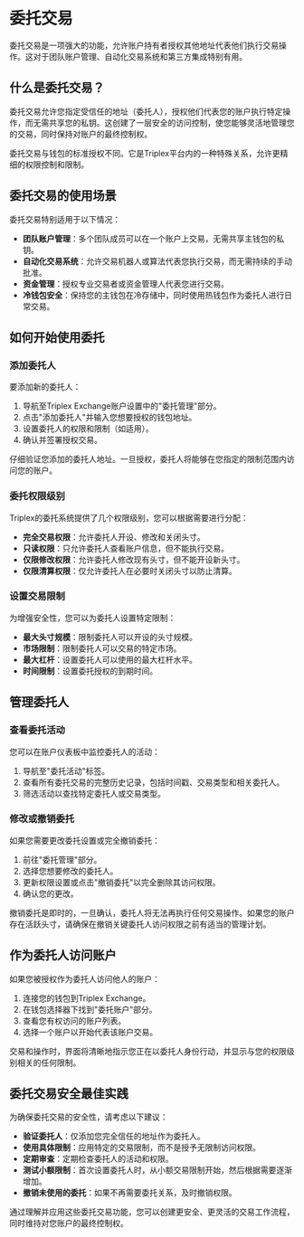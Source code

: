 # 委托交易

委托交易是一项强大的功能，允许账户持有者授权其他地址代表他们执行交易操作。这对于团队账户管理、自动化交易系统和第三方集成特别有用。

## 什么是委托交易？

委托交易允许您指定受信任的地址（委托人），授权他们代表您的账户执行特定操作，而无需共享您的私钥。这创建了一层安全的访问控制，使您能够灵活地管理您的交易，同时保持对账户的最终控制权。


<Callout type="info">
委托交易与钱包的标准授权不同。它是Triplex平台内的一种特殊关系，允许更精细的权限控制和限制。
</Callout>

## 委托交易的使用场景

委托交易特别适用于以下情况：

- **团队账户管理**：多个团队成员可以在一个账户上交易，无需共享主钱包的私钥。
- **自动化交易系统**：允许交易机器人或算法代表您执行交易，而无需持续的手动批准。
- **资金管理**：授权专业交易者或资金管理人代表您进行交易。
- **冷钱包安全**：保持您的主钱包在冷存储中，同时使用热钱包作为委托人进行日常交易。

## 如何开始使用委托

### 添加委托人

要添加新的委托人：

1. 导航至Triplex Exchange账户设置中的"委托管理"部分。
2. 点击"添加委托人"并输入您想要授权的钱包地址。
3. 设置委托人的权限和限制（如适用）。
4. 确认并签署授权交易。

<Callout type="warning">
仔细验证您添加的委托人地址。一旦授权，委托人将能够在您指定的限制范围内访问您的账户。
</Callout>

### 委托权限级别

Triplex的委托系统提供了几个权限级别，您可以根据需要进行分配：

- **完全交易权限**：允许委托人开设、修改和关闭头寸。
- **只读权限**：只允许委托人查看账户信息，但不能执行交易。
- **仅限修改权限**：允许委托人修改现有头寸，但不能开设新头寸。
- **仅限清算权限**：仅允许委托人在必要时关闭头寸以防止清算。

### 设置交易限制

为增强安全性，您可以为委托人设置特定限制：

- **最大头寸规模**：限制委托人可以开设的头寸规模。
- **市场限制**：限制委托人可以交易的特定市场。
- **最大杠杆**：设置委托人可以使用的最大杠杆水平。
- **时间限制**：设置委托授权的到期时间。

## 管理委托人

### 查看委托活动

您可以在账户仪表板中监控委托人的活动：

1. 导航至"委托活动"标签。
2. 查看所有委托交易的完整历史记录，包括时间戳、交易类型和相关委托人。
3. 筛选活动以查找特定委托人或交易类型。

### 修改或撤销委托

如果您需要更改委托设置或完全撤销委托：

1. 前往"委托管理"部分。
2. 选择您想要修改的委托人。
3. 更新权限设置或点击"撤销委托"以完全删除其访问权限。
4. 确认您的更改。

<Callout type="error">
撤销委托是即时的，一旦确认，委托人将无法再执行任何交易操作。如果您的账户存在活跃头寸，请确保在撤销关键委托人访问权限之前有适当的管理计划。
</Callout>

## 作为委托人访问账户

如果您被授权作为委托人访问他人的账户：

1. 连接您的钱包到Triplex Exchange。
2. 在钱包选择器下找到"委托账户"部分。
3. 查看您有权访问的账户列表。
4. 选择一个账户以开始代表该账户交易。

交易和操作时，界面将清晰地指示您正在以委托人身份行动，并显示与您的权限级别相关的任何限制。

## 委托交易安全最佳实践

为确保委托交易的安全性，请考虑以下建议：

- **验证委托人**：仅添加您完全信任的地址作为委托人。
- **使用具体限制**：应用特定的交易限制，而不是授予无限制访问权限。
- **定期审查**：定期检查委托人的活动和权限。
- **测试小额限制**：首次设置委托人时，从小额交易限制开始，然后根据需要逐渐增加。
- **撤销未使用的委托**：如果不再需要委托关系，及时撤销权限。

通过理解并应用这些委托交易功能，您可以创建更安全、更灵活的交易工作流程，同时维持对您账户的最终控制权。 
